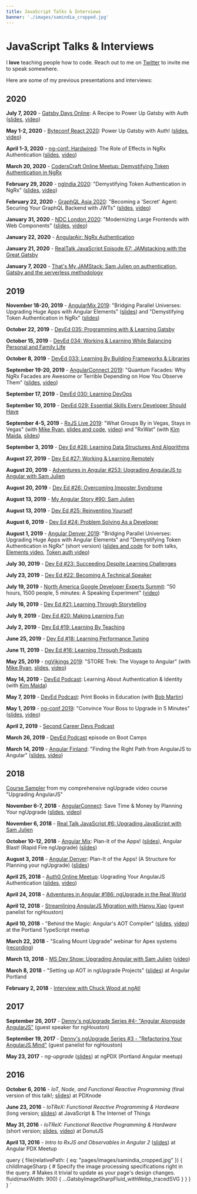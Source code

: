 ```yaml
---
title: JavaScript Talks & Interviews
banner: './images/samindia_cropped.jpg'
---
```



<PageImage image={props.data.file} />

# JavaScript Talks & Interviews

I **love** teaching people how to code. Reach out to me on [Twitter](http://twitter.com/samjulien) to invite me to speak somewhere.

Here are some of my previous presentations and interviews:

## 2020

**July 7, 2020** - [Gatsby Days Online](https://www.gatsbyjs.com/resources/gatsby-days/): A Recipe to Power Up Gatsby with Auth ([slides](http://samj.im/gatsby-days), [video](https://www.youtube.com/watch?v=eMOnbgKRIYE&list=PLCU2qJekvcN2C3TK1UwII66fLihZG0J_N&index=15))

**May 1-2, 2020** - [Byteconf React 2020](https://www.bytesized.xyz/conferences/byteconf-react-2020/): Power Up Gatsby with Auth! ([slides](http://samj.im/byteconf-react), [video](https://www.youtube.com/watch?v=GdsKB6_6pdk&feature=youtu.be))

**April 1-3, 2020** - [ng-conf: Hardwired](https://www.ng-conf.org/): The Role of Effects in NgRx Authentication ([slides](http://samj.im/ngconf-hardwired), [video](https://videos.ng-conf.org/videos/the-role-of-effects-in-ngrx-authentication))

**March 20, 2020** - [CodersCraft Online Meetup: Demystifying Token Authentication in NgRx](https://coderscraft.dev/demystifying-token-authentication-in-ngrx/)

**February 29, 2020** - [ngIndia 2020](https://www.ng-ind.com/): "Demystifying Token Authentication in NgRx" ([slides](http://samj.im/ngindia), [video](https://www.youtube.com/watch?v=C3cMrbZAahU))

**February 22, 2020** - [GraphQL Asia 2020](https://www.graphql.asia/): "Becoming a 'Secret' Agent: Securing Your GraphQL Backend with JWTs" ([slides](http://samj.im/graphql-asia), [video](https://www.youtube.com/watch?v=T7lIhLE0Ygw))

**January 31, 2020** - [NDC London 2020](https://ndc-london.com/): "Modernizing Large Frontends with Web Components" ([slides](http://samj.im/ndc-london), [video](https://www.youtube.com/watch?v=Q_DAn3EvYvY&list=PL03Lrmd9CiGeteXRzmn27mnlHKgOEACi2&index=100))

**January 22, 2020** - [AngularAir: NgRx Authentication](https://www.youtube.com/watch?v=6ojNIDsSfR8)

**January 21, 2020** - [RealTalk JavaScript Episode 67: JAMstacking with the Great Gatsby](https://realtalkjavascript.simplecast.com/episodes/episode-67-jamstacking-with-the-great-gatsby-sam-julien-W__qmMeQ)

**January 7, 2020** - [That's My JAMStack: Sam Julien on authentication, Gatsby and the serverless methodology](https://thatsmyjamstack.com/posts/sam-julien/)

## 2019

**November 18-20, 2019** - [AngularMix 2019](https://angularmix.com/#!/): "Bridging Parallel Universes: Upgrading Huge Apps with Angular Elements" ([slides](https://speakerdeck.com/samjulien/bridging-parallel-universes-upgrading-from-angularjs-with-angular-elements-angularmix)) and "Demystifying Token Authentication in NgRx" ([slides](https://speakerdeck.com/samjulien/demystifying-ngrx-authentication-angularmix))

**October 22, 2019** - [DevEd 035: Programming with & Learning Gatsby](https://devchat.tv/dev-ed/deved-035-programming-with-learning-gatsby/)

**October 15, 2019** - [DevEd 034: Working & Learning While Balancing Personal and Family Life](https://devchat.tv/dev-ed/deved-034-working-learning-while-balancing-personal-and-family-life/)

**October 8, 2019** - [DevEd 033: Learning By Building Frameworks & Libraries](https://devchat.tv/dev-ed/deved-033-learning-by-building-frameworks-libraries/)

**September 19-20, 2019** - [AngularConnect 2019](https://angularconnect.com/): "Quantum Facades: Why NgRx Facades are Awesome or Terrible Depending on How You Observe Them" ([slides](http://samj.im/connect-2019), [video](https://www.youtube.com/watch?v=eq8n7iuHxQo&list=PLAw7NFdKKYpE-f-yMhP2WVmvTH2kBs00s&index=29&t=0s))

**September 17, 2019** - [DevEd 030: Learning DevOps](https://devchat.tv/dev-ed/deved-030-learning-devops/)

**September 10, 2019** - [DevEd 029: Essential Skills Every Developer Should Have](https://devchat.tv/dev-ed/deved-029-essential-skills-every-developer-should-have/)

**September 4-5, 2019** - [RxJS Live 2019](https://www.rxjs.live/): "What Groups By in Vegas, Stays in Vegas" (with [Mike Ryan](https://twitter.com/MikeRyanDev), [slides and code](http://www.samjulien.com/rxjs-live-2019), [video](https://www.youtube.com/watch?v=hsr4ArAsOL4)) and "RxWat" (with [Kim Maida](https://twitter.com/KimMaida), [slides](http://bit.ly/kim-sam-rxjslive))

**September 3, 2019** - [Dev Ed #28: Learning Data Structures And Algorithms](https://devchat.tv/dev-ed/dev-ed-028-learning-data-structures-and-algorithms/)

**August 27, 2019** - [Dev Ed #27: Working & Learning Remotely](https://devchat.tv/dev-ed/dev-ed-027-working-learning-remotely/)

**August 20, 2019** - [Adventures in Angular #253: Upgrading AngularJS to Angular with Sam Julien](https://devchat.tv/adv-in-angular/aia-253-upgrading-angularjs-to-angular-with-sam-julien/)

**August 20, 2019** - [Dev Ed #26: Overcoming Imposter Syndrome](https://devchat.tv/dev-ed/dev-ed-026-overcoming-imposter-syndrome/)

**August 13, 2019** - [My Angular Story #90: Sam Julien](https://devchat.tv/my-angular-story/mas-090-sam-julien/)

**August 13, 2019** - [Dev Ed #25: Reinventing Yourself](https://devchat.tv/dev-ed/dev-ed-025-reinventing-yourself/)

**August 6, 2019** - [Dev Ed #24: Problem Solving As a Developer](https://devchat.tv/dev-ed/dev-ed-024-problem-solving-as-a-developer/)

**August 1, 2019** - [Angular Denver 2019](https://angulardenver.com/): "Bridging Parallel Universes: Upgrading Huge Apps with Angular Elements" and "Demystifying Token Authentication in NgRx" (short version) ([slides and code](http://samj.im/angular-denver) for both talks, [Elements video](https://app.pluralsight.com/library/courses/angular-denver-2019-session-06/table-of-contents), [Token auth video](https://app.pluralsight.com/library/courses/angular-denver-2019-session-31/table-of-contents))

**July 30, 2019** - [Dev Ed #23: Succeeding Despite Learning Challenges](https://devchat.tv/dev-ed/dev-ed-023-succeeding-despite-learning-challenges/)

**July 23, 2019** - [Dev Ed #22: Becoming A Technical Speaker](https://devchat.tv/dev-ed/dev-ed-022-becoming-a-technical-speaker/)

**July 19, 2019** - [North America Google Developer Experts Summit](https://events.withgoogle.com/north-america-gde-summit-2019/): "50 hours, 1500 people, 5 minutes: A Speaking Experiment" ([video](https://www.youtube.com/watch?time_continue=2&v=gi0CbK1DF4A&feature=emb_logo))

**July 16, 2019** - [Dev Ed #21: Learning Through Storytelling](https://devchat.tv/dev-ed/dev-ed-021-learning-through-storytelling/)

**July 9, 2019** - [Dev Ed #20: Making Learning Fun](https://devchat.tv/dev-ed/dev-ed-020-making-learning-fun/)

**July 2, 2019** - [Dev Ed #19: Learning By Teaching](https://devchat.tv/dev-ed/dev-ed-019-learning-by-teaching/)

**June 25, 2019** - [Dev Ed #18: Learning Performance Tuning](https://devchat.tv/dev-ed/dev-ed-018-learning-performance-tuning/)

**June 11, 2019** - [Dev Ed #16: Learning Through Podcasts](https://devchat.tv/dev-ed/dev-ed-016-learning-through-podcasts/)

**May 25, 2019** - [ngVikings 2019](https://ngvikings.org/): "STORE Trek: The Voyage to Angular" (with [Mike Ryan](https://twitter.com/MikeRyanDev), [slides](http://samj.im/ngvikings), [video](https://www.youtube.com/watch?v=Nfe20Pq8T7g&list=PLVI0Ut22uwY5n8nKfDZeUb14tNksI4ny4&index=14))

**May 14, 2019** - [DevEd Podcast](https://devedpodcast.com/2019/05/14/dev-ed-012-learning-about-authentication-and-identity/): Learning About Authentication & Identity (with [Kim Maida](http://twitter.com/KimMaida))

**May 7, 2019** - [DevEd Podcast](https://devedpodcast.com/2019/05/07/deved-011-print-books-in-developer-education/): Print Books in Education (with [Bob Martin](http://www.cleancode.com))

**May 1, 2019** - [ng-conf 2019](https://www.ng-conf.org/sessions/): "Convince Your Boss to Upgrade in 5 Minutes" ([slides](http://samj.im/ngconf), [video](https://www.youtube.com/watch?v=VS2qZe6ewZA))

**April 2, 2019** - [Second Career Devs Podcast](https://secondcareerdevs.com/episodes/sam-julien)

**March 26, 2019** - [DevEd Podcast](https://devedpodcast.com/2019/03/26/deved-005-is-boot-camp/) episode on Boot Camps

**March 14, 2019** - [Angular Finland](http://www.angular.fi): "Finding the Right Path from AngularJS to Angular" ([slides](http://samj.im/finland), [video](https://www.youtube.com/watch?v=VAx2N5GSIqY))

## 2018

[Course Sampler](https://www.upgradingangularjs.com/course-sampler) from my comprehensive ngUpgrade video course "Upgrading AngularJS"

**November 6-7, 2018** - [AngularConnect](http://www.angularconnect.com/): Save Time & Money by Planning Your ngUpgrade ([slides](https://docs.google.com/presentation/d/143mYThvQZYt405REyU7Kn3KyYeh_agO11NGTa5V_2c4/edit?usp=sharing), [video](https://www.youtube.com/watch?v=495KHr966e0))

**November 6, 2018** - [Real Talk JavaScript #6: Upgrading JavaScript with Sam Julien](https://realtalkjavascript.simplecast.fm/b774b4f7)

**October 10-12, 2018** - [Angular Mix](https://angularmix.com/#!/): Plan-It of the Apps! ([slides](https://docs.google.com/presentation/d/1dZfLRTE6_d0KQucz04LcvAwZdNijAfouZG_6ozZKNdo/edit?usp=sharing)), Angular Blast! (Rapid Fire ngUpgrade) ([slides](https://docs.google.com/presentation/d/1tcCbLiZa3IGfJ5iM4cVY7PLJXFH9ctJo35nFHvev7xw/edit?usp=sharing))

**August 3, 2018** - [Angular Denver](http://angulardenver.com/): Plan-It of the Apps! (A Structure for Planning your ngUpgrade) ([slides](https://docs.google.com/presentation/d/1YxlTMkT2P0i14SJ_wBiGCBfOvFBY1lPj7Uxi0cU2iRo/edit?usp=sharing))

**April 25, 2018** - [Auth0 Online Meetup](https://www.meetup.com/Auth0-Online-Meetup/events/249392468/): Upgrading Your AngularJS Authentication ([slides](https://www.upgradingangularjs.com/auth0), [video](https://attendee.gotowebinar.com/register/7495371156540204033))

**April 24, 2018** - [Adventures in Angular #186: ngUpgrade in the Real World](https://devchat.tv/adv-in-angular/aia-186-ngupgrade-in-the-real-world-with-sam-julien)

**April 12, 2018** - [Streamlining AngularJS Migration with Hanyu Xiao](https://www.youtube.com/watch?v=mZ98ZEvVBVw) (guest panelist for ngHouston)

**April 10, 2018** - "Behind the Magic: Angular's AOT Compiler" ([slides](https://goo.gl/rji4hN), [video](https://www.youtube.com/watch?v=ZDXEoXGm0yY&feature=youtu.be)) at the Portland TypeScript meetup

**March 22, 2018** - "Scaling Mount Upgrade" webinar for Apex systems ([recording](https://www.apexsystems.com/Events/Pages/LaunchRecording.aspx?eventid=83))

**March 13, 2018** - [MS Dev Show: Upgrading Angular with Sam Julien](https://msdevshow.com/2018/03/upgrading-angular-with-sam-julien/) ([video](https://www.youtube.com/watch?v=Ly9p_0OFJEk))

**March 8, 2018** - "Setting up AOT in ngUpgrade Projects" ([slides](http://slides.com/samjulien/angular-portland-march18)) at Angular Portland

**February 2, 2018** - [Interview with Chuck Wood at ngAtl](https://www.youtube.com/watch?v=gOJGARwO5D0&list=PLJesql-aSfX68htTuRyM5yyG8iNJ8SylU)

## 2017

**September 26, 2017** - [Denny's ngUpgrade Series #4- "Angular Alongside AngularJS"](https://www.youtube.com/watch?v=2YeEQEblYtI) (guest speaker for ngHouston)

**September 19, 2017** - [Denny's ngUpgrade Series #3 - "Refactoring Your AngularJS Mind"](https://www.youtube.com/watch?v=mEQBh0O6QT0) (guest panelist for ngHouston)

**May 23, 2017** - _ng-upgrade_ ([slides](http://slides.com/samjulien/ng-upgrade-pdx)) at ngPDX (Portland Angular meetup)

## 2016

**October 6, 2016** - _IoT, Node, and Functional Reactive Programming_ (final version of this talk!; [slides](http://slides.com/samjulien/iotrex-pdxnode)) at PDXnode

**June 23, 2016** - _IoTReX: Functional Reactive Programming & Hardware_ (long version; [slides](http://slides.com/samjulien/iotrex-jsot)) at JavaScript & The Internet of Things

**May 31, 2016** - _IoTReX: Functional Reactive Programming & Hardware_ (short version; [slides](http://slides.com/samjulien/iotrex-donut), [video](https://www.youtube.com/watch?v=rdG8CLMdEeM)) at DonutJS

**April 13, 2016** - _Intro to RxJS and Observables in Angular 2_ ([slides](http://slides.com/samjulien/rxjs)) at Angular PDX Meetup

  query {
    file(relativePath: { eq: "pages/images/samindia_cropped.jpg" }) {
      childImageSharp {
        # Specify the image processing specifications right in the query.
        # Makes it trivial to update as your page's design changes.
        fluid(maxWidth: 900) {
          ...GatsbyImageSharpFluid_withWebp_tracedSVG
        }
      }
    }
  }
`
